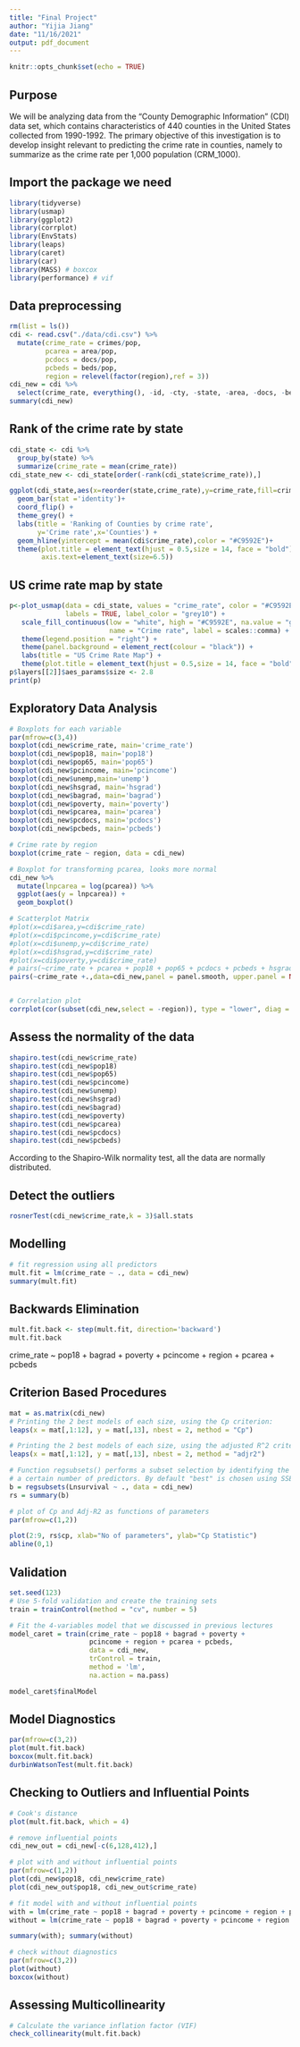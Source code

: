 ```yaml
---
title: "Final Project"
author: "Yijia Jiang"
date: "11/16/2021"
output: pdf_document
---
```


```r
knitr::opts_chunk$set(echo = TRUE)
```

## Purpose
We will be analyzing data from the "County Demographic Information" (CDI) data set, which contains characteristics of 440 counties in the United States collected from 1990-1992. The primary objective of this investigation is to develop insight relevant to predicting the crime rate in counties, namely to summarize as the crime rate per 1,000 population (CRM_1000). 


## Import the package we need
```r
library(tidyverse)
library(usmap)
library(ggplot2)
library(corrplot)
library(EnvStats)
library(leaps)
library(caret)
library(car)
library(MASS) # boxcox
library(performance) # vif
```



## Data preprocessing
```r
rm(list = ls())
cdi <- read.csv("./data/cdi.csv") %>%
  mutate(crime_rate = crimes/pop, 
         pcarea = area/pop,
         pcdocs = docs/pop,
         pcbeds = beds/pop,
         region = relevel(factor(region),ref = 3))
cdi_new = cdi %>%
  select(crime_rate, everything(), -id, -cty, -state, -area, -docs, -beds, -crimes, -pop, -totalinc)
summary(cdi_new)
```



## Rank of the crime rate by state
```r
cdi_state <- cdi %>%
  group_by(state) %>%
  summarize(crime_rate = mean(crime_rate))
cdi_state_new <- cdi_state[order(-rank(cdi_state$crime_rate)),]

ggplot(cdi_state,aes(x=reorder(state,crime_rate),y=crime_rate,fill=crime_rate)) + 
  geom_bar(stat ='identity')+
  coord_flip() + 
  theme_grey() + 
  labs(title = 'Ranking of Counties by crime rate',
       y='Crime rate',x='Counties') +
  geom_hline(yintercept = mean(cdi$crime_rate),color = "#C9592E")+
  theme(plot.title = element_text(hjust = 0.5,size = 14, face = "bold"),
        axis.text=element_text(size=6.5))
```


## US crime rate map by state
```r
p<-plot_usmap(data = cdi_state, values = "crime_rate", color = "#C9592E", size = 0.5,
              labels = TRUE, label_color = "grey10") + 
   scale_fill_continuous(low = "white", high = "#C9592E", na.value = "grey90",
                         name = "Crime rate", label = scales::comma) + 
   theme(legend.position = "right") + 
   theme(panel.background = element_rect(colour = "black")) + 
   labs(title = "US Crime Rate Map") +
   theme(plot.title = element_text(hjust = 0.5,size = 14, face = "bold"))
p$layers[[2]]$aes_params$size <- 2.8
print(p)
```


## Exploratory Data Analysis
```r
# Boxplots for each variable
par(mfrow=c(3,4))
boxplot(cdi_new$crime_rate, main='crime_rate')
boxplot(cdi_new$pop18, main='pop18')
boxplot(cdi_new$pop65, main='pop65')
boxplot(cdi_new$pcincome, main='pcincome')
boxplot(cdi_new$unemp,main='unemp')
boxplot(cdi_new$hsgrad, main='hsgrad')
boxplot(cdi_new$bagrad, main='bagrad')
boxplot(cdi_new$poverty, main='poverty')
boxplot(cdi_new$pcarea, main='pcarea')
boxplot(cdi_new$pcdocs, main='pcdocs')
boxplot(cdi_new$pcbeds, main='pcbeds')

# Crime rate by region
boxplot(crime_rate ~ region, data = cdi_new)

# Boxplot for transforming pcarea, looks more normal
cdi_new %>%
  mutate(lnpcarea = log(pcarea)) %>%
  ggplot(aes(y = lnpcarea)) + 
  geom_boxplot()

# Scatterplot Matrix
#plot(x=cdi$area,y=cdi$crime_rate)
#plot(x=cdi$pcincome,y=cdi$crime_rate)
#plot(x=cdi$unemp,y=cdi$crime_rate)
#plot(x=cdi$hsgrad,y=cdi$crime_rate)
#plot(x=cdi$poverty,y=cdi$crime_rate)
# pairs(~crime_rate + pcarea + pop18 + pop65 + pcdocs + pcbeds + hsgrad + bagrad + poverty + unemp + pcincome +      factor(region), data = cdi_new, panel = panel.smooth, upper.panel = NULL, main = "Scatterplot Matrix")
pairs(~crime_rate +.,data=cdi_new,panel = panel.smooth, upper.panel = NULL, main = "Scatterplot Matrix")


# Correlation plot
corrplot(cor(subset(cdi_new,select = -region)), type = "lower", diag = FALSE)
```

## Assess the normality of the data
```r
shapiro.test(cdi_new$crime_rate)
shapiro.test(cdi_new$pop18)
shapiro.test(cdi_new$pop65)
shapiro.test(cdi_new$pcincome)
shapiro.test(cdi_new$unemp)
shapiro.test(cdi_new$hsgrad)
shapiro.test(cdi_new$bagrad)
shapiro.test(cdi_new$poverty)
shapiro.test(cdi_new$pcarea)
shapiro.test(cdi_new$pcdocs)
shapiro.test(cdi_new$pcbeds)
```

According to the Shapiro-Wilk normality test, all the data are normally distributed.


## Detect the outliers
```r
rosnerTest(cdi_new$crime_rate,k = 3)$all.stats
```


## Modelling
```r
# fit regression using all predictors
mult.fit = lm(crime_rate ~ ., data = cdi_new)
summary(mult.fit)
```



## Backwards Elimination
```r
mult.fit.back <- step(mult.fit, direction='backward')
mult.fit.back
```
crime_rate ~ pop18 + bagrad + poverty + pcincome + region + pcarea + pcbeds





## Criterion Based Procedures
```r
mat = as.matrix(cdi_new)
# Printing the 2 best models of each size, using the Cp criterion:
leaps(x = mat[,1:12], y = mat[,13], nbest = 2, method = "Cp")

# Printing the 2 best models of each size, using the adjusted R^2 criterion:
leaps(x = mat[,1:12], y = mat[,13], nbest = 2, method = "adjr2")

# Function regsubsets() performs a subset selection by identifying the "best" model that contains
# a certain number of predictors. By default "best" is chosen using SSE/RSS (smaller is better)
b = regsubsets(Lnsurvival ~ ., data = cdi_new)
rs = summary(b)

# plot of Cp and Adj-R2 as functions of parameters
par(mfrow=c(1,2))

plot(2:9, rs$cp, xlab="No of parameters", ylab="Cp Statistic")
abline(0,1)
```



## Validation
```r
set.seed(123)
# Use 5-fold validation and create the training sets
train = trainControl(method = "cv", number = 5)

# Fit the 4-variables model that we discussed in previous lectures
model_caret = train(crime_rate ~ pop18 + bagrad + poverty + 
                    pcincome + region + pcarea + pcbeds,
                    data = cdi_new,
                    trControl = train,
                    method = 'lm',
                    na.action = na.pass)

model_caret$finalModel
```



## Model Diagnostics
```r
par(mfrow=c(3,2))
plot(mult.fit.back)
boxcox(mult.fit.back)
durbinWatsonTest(mult.fit.back)
```


## Checking to Outliers and Influential Points
```r
# Cook's distance
plot(mult.fit.back, which = 4)

# remove influential points
cdi_new_out = cdi_new[-c(6,128,412),]

# plot with and without influential points
par(mfrow=c(1,2))
plot(cdi_new$pop18, cdi_new$crime_rate)
plot(cdi_new_out$pop18, cdi_new_out$crime_rate)

# fit model with and without influential points
with = lm(crime_rate ~ pop18 + bagrad + poverty + pcincome + region + pcarea + pcbeds, data = cdi_new)
without = lm(crime_rate ~ pop18 + bagrad + poverty + pcincome + region + pcarea + pcbeds, data = cdi_new_out)

summary(with); summary(without)

# check without diagnostics
par(mfrow=c(3,2))
plot(without)
boxcox(without)
```

## Assessing Multicollinearity
```r
# Calculate the variance inflation factor (VIF)
check_collinearity(mult.fit.back)
```



